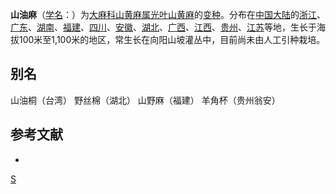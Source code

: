 {{Infraspeciesbox
| image = 
| image_caption = 
| status = 
| status_system = 
| genus = Trema 
| species = cannabina
| varietas = dielsiana
| authority = (Hand.-Mazz.) [[陈家瑞|C. J. Chen]]
}}

'''山油麻'''（[[学名|学名]]：{{lang|la|''Trema cannabina'' var. ''dielsiana''}}）为[[榆科|大麻科]][[山黄麻属|山黄麻属]][[光叶山黄麻|光叶山黄麻]]的[[变种|变种]]。分布在[[中国大陆|中国大陆]]的[[浙江|浙江]]、[[广东|广东]]、[[湖南|湖南]]、[[福建|福建]]、[[四川|四川]]、[[安徽|安徽]]、[[湖北|湖北]]、[[广西|广西]]、[[江西|江西]]、[[贵州|贵州]]、[[江苏|江苏]]等地，生长于海拔100米至1,100米的地区，常生长在向阳山坡灌丛中，目前尚未由人工引种栽培。

== 别名 ==
山油桐（台湾） 野丝棉（湖北） 山野麻（福建） 羊角杯（贵州翁安）

== 参考文献 ==
<div class="references-small">
* {{cite web| url =http://www.bioinfo.cn/db05/KmzwSpecies.php?action=view&id=22583| title =山油麻（变种）| work =《中国高等植物数据库全库》| publisher =中国科学院微生物研究所| author =昆明植物研究所| accessdate =2009-02-25| deadurl =yes| archiveurl =https://web.archive.org/web/20160305010134/http://www.bioinfo.cn/db05/KmzwSpecies.php?action=view&id=22583| archivedate =2016-03-05}}
</div>
{{Taxonbar|from=Q11046129}}

[[Category:山黄麻属|S]]